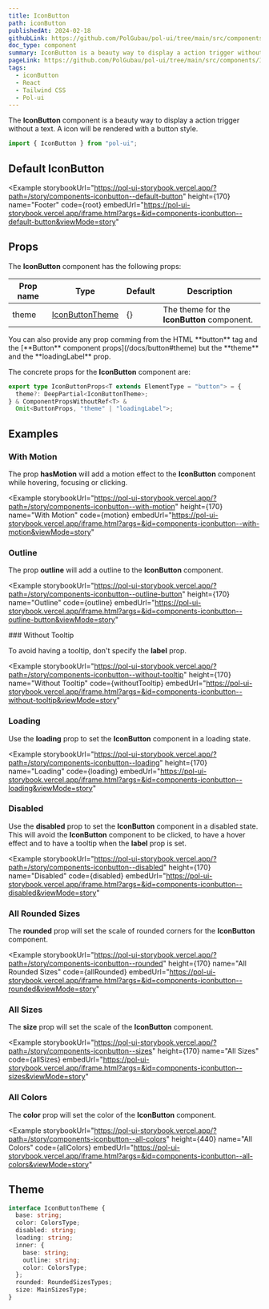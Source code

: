 ```yaml
---
title: IconButton
path: iconButton
publishedAt: 2024-02-18
githubLink: https://github.com/PolGubau/pol-ui/tree/main/src/components/IconButton
doc_type: component
summary: IconButton is a beauty way to display a action trigger without a text. A icon will be rendered with a button style.
pageLink: https://github.com/PolGubau/pol-ui/tree/main/src/components/IconButton
tags:
  - iconButton
  - React
  - Tailwind CSS
  - Pol-ui
---
```











The **IconButton** component is a beauty way to display a action trigger without a text. A icon will be rendered with a button style.

```jsx
import { IconButton } from "pol-ui";
```

## Default IconButton

<Example
  storybookUrl="https://pol-ui-storybook.vercel.app/?path=/story/components-iconbutton--default-button"
  height={170}
  name="Footer"
  code={root}
  embedUrl="https://pol-ui-storybook.vercel.app/iframe.html?args=&id=components-iconbutton--default-button&viewMode=story"
>
  <RootCode />
</Example>

## Props

The **IconButton** component has the following props:

| Prop name | Type                      | Default | Description                                 |
| --------- | ------------------------- | ------- | ------------------------------------------- |
| theme     | [IconButtonTheme](#theme) | {}      | The theme for the **IconButton** component. |

<Callout emoji="💡">
  You can also provide any prop comming from the HTML **button** tag and the
  [**Button** component props](/docs/button#theme) but the **theme** and the
  **loadingLabel** prop.
</Callout>

The concrete props for the **IconButton** component are:

```ts
export type IconButtonProps<T extends ElementType = "button"> = {
  theme?: DeepPartial<IconButtonTheme>;
} & ComponentPropsWithoutRef<T> &
  Omit<ButtonProps, "theme" | "loadingLabel">;
```

## Examples

### With Motion

The prop **hasMotion** will add a motion effect to the **IconButton** component while hovering, focusing or clicking.

<Example
  storybookUrl="https://pol-ui-storybook.vercel.app/?path=/story/components-iconbutton--with-motion"
  height={170}
  name="With Motion"
  code={motion}
  embedUrl="https://pol-ui-storybook.vercel.app/iframe.html?args=&id=components-iconbutton--with-motion&viewMode=story"
>
  <MotionCode />
</Example>

### Outline

The prop **outline** will add a outline to the **IconButton** component.

<Example
  storybookUrl="https://pol-ui-storybook.vercel.app/?path=/story/components-iconbutton--outline-button"
  height={170}
  name="Outline"
  code={outline}
  embedUrl="https://pol-ui-storybook.vercel.app/iframe.html?args=&id=components-iconbutton--outline-button&viewMode=story"
>
  <OutlineCode />
</Example>
### Without Tooltip

To avoid having a tooltip, don't specify the **label** prop.

<Example
  storybookUrl="https://pol-ui-storybook.vercel.app/?path=/story/components-iconbutton--without-tooltip"
  height={170}
  name="Without Tooltip"
  code={withoutTooltip}
  embedUrl="https://pol-ui-storybook.vercel.app/iframe.html?args=&id=components-iconbutton--without-tooltip&viewMode=story"
>
  <WithoutTooltipCode />
</Example>

### Loading

Use the **loading** prop to set the **IconButton** component in a loading state.

<Example
  storybookUrl="https://pol-ui-storybook.vercel.app/?path=/story/components-iconbutton--loading"
  height={170}
  name="Loading"
  code={loading}
  embedUrl="https://pol-ui-storybook.vercel.app/iframe.html?args=&id=components-iconbutton--loading&viewMode=story"
>
  <LoadingCode />
</Example>

### Disabled

Use the **disabled** prop to set the **IconButton** component in a disabled state.
This will avoid the **IconButton** component to be clicked, to have a hover effect and to have a tooltip when the **label** prop is set.

<Example
  storybookUrl="https://pol-ui-storybook.vercel.app/?path=/story/components-iconbutton--disabled"
  height={170}
  name="Disabled"
  code={disabled}
  embedUrl="https://pol-ui-storybook.vercel.app/iframe.html?args=&id=components-iconbutton--disabled&viewMode=story"
>
  <DisabledCode />
</Example>

### All Rounded Sizes

The **rounded** prop will set the scale of rounded corners for the **IconButton** component.

<Example
  storybookUrl="https://pol-ui-storybook.vercel.app/?path=/story/components-iconbutton--rounded"
  height={170}
  name="All Rounded Sizes"
  code={allRounded}
  embedUrl="https://pol-ui-storybook.vercel.app/iframe.html?args=&id=components-iconbutton--rounded&viewMode=story"
>
  <AllRoundedCode />
</Example>

### All Sizes

The **size** prop will set the scale of the **IconButton** component.

<Example
  storybookUrl="https://pol-ui-storybook.vercel.app/?path=/story/components-iconbutton--sizes"
  height={170}
  name="All Sizes"
  code={allSizes}
  embedUrl="https://pol-ui-storybook.vercel.app/iframe.html?args=&id=components-iconbutton--sizes&viewMode=story"
>
  <AllSizesCode />
</Example>

### All Colors

The **color** prop will set the color of the **IconButton** component.

<Example
  storybookUrl="https://pol-ui-storybook.vercel.app/?path=/story/components-iconbutton--all-colors"
  height={440}
  name="All Colors"
  code={allColors}
  embedUrl="https://pol-ui-storybook.vercel.app/iframe.html?args=&id=components-iconbutton--all-colors&viewMode=story"
>
  <AllColorsCode />
</Example>

## Theme

```ts
interface IconButtonTheme {
  base: string;
  color: ColorsType;
  disabled: string;
  loading: string;
  inner: {
    base: string;
    outline: string;
    color: ColorsType;
  };
  rounded: RoundedSizesTypes;
  size: MainSizesType;
}
```
